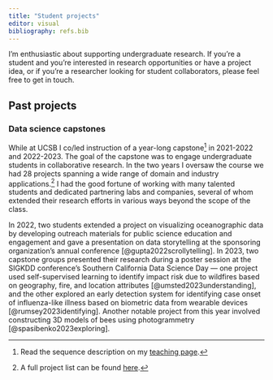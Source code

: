 ```yaml
---
title: "Student projects"
editor: visual
bibliography: refs.bib
---
```


I'm enthusiastic about supporting undergraduate research. If you're a student and you're interested in research opportunities or have a project idea, or if you're a researcher looking for student collaborators, please feel free to get in touch.

## Past projects

### Data science capstones

While at UCSB I co/led instruction of a year-long capstone[^1] in 2021-2022 and 2022-2023. The goal of the capstone was to engage undergraduate students in collaborative research. In the two years I oversaw the course we had 28 projects spanning a wide range of domain and industry applications.[^2] I had the good fortune of working with many talented students and dedicated partnering labs and companies, several of whom extended their research efforts in various ways beyond the scope of the class.

[^1]: Read the sequence description on my [teaching page](teaching.qmd#pstat197).

[^2]: A full project list can be found [here](http://ruizt.github.io/pstat197).

In 2022, two students extended a project on visualizing oceanographic data by developing outreach materials for public science education and engagement and gave a presentation on data storytelling at the sponsoring organization's annual conference [@gupta2022scrollytelling]. In 2023, two capstone groups presented their research during a poster session at the SIGKDD conference's Southern California Data Science Day --- one project used self-supervised learning to identify impact risk due to wildfires based on geography, fire, and location attributes [@umsted2023understanding], and the other explored an early detection system for identifying case onset of influenza-like illness based on biometric data from wearable devices [@rumsey2023identifying]. Another notable project from this year involved constructing 3D models of bees using photogrammetry [@spasibenko2023exploring].

